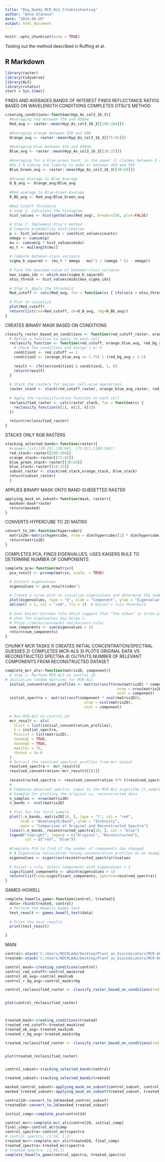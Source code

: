 ---
title: "Big_Daddy_MCR_ALS_troubleshooting"
author: "Anna Ulanova"
date: "2024-08-29"
output: html_document
---

```{r setup, include=FALSE}
knitr::opts_chunk$set(echo = TRUE)
```

Testing out the method described in Ruffing et al.

## R Markdown

```{r}
library(raster)
library(tidyverse)
library(ALS)
library(rstatix)
start = Sys.time()
```

FINDS AND AVERAGES BANDS OF INTEREST
FINDS REFLECTANCE RATIOS BASED ON WAVELENGTH CONDITIONS
COMPLETES OTSU'S METHOD
```{r}
creating_conditions<-function(Hyp_As_col3_16_3){
  #Averaging red between 750 and 850nm
  Red_avg <- raster::mean(Hyp_As_col3_16_3[[180:204]])
  
  #Averaging orange between 550 and 600
  Orange_avg <- raster::mean(Hyp_As_col3_16_3[[75:92]])
  
  #Averaging blue between 410 and 450nm
  Blue_avg <- raster::mean(Hyp_As_col3_16_3[[10:25]])
  
  #Averaging for a blue-green band, in the paper it claimes between 3 and 450nm which makes no sense.
  #So I'm taking the liberty to make it between 450 and 550
  Blue_Green_avg <- raster::mean(Hyp_As_col3_16_3[[30:69]])
  
  #Orange Average to Blue Average
  O_B_avg <- Orange_avg/Blue_avg
  
  #Red average to Blue-Green Average
  R_BG_avg <- Red_avg/Blue_Green_avg
  
  #Red Cutoff Threshold
  # Step 1: Calculate the histogram
  hist_values <- hist(getValues(Red_avg), breaks=256, plot=FALSE)
  
  # Step 2: Implement Otsu's method
  # Compute probability distribution
  p <- hist_values$counts / sum(hist_values$counts)
  omega <- cumsum(p)
  mu <- cumsum(p * hist_values$mids)
  mu_t <- mu[length(mu)]
  
  # Compute between-class variance
  sigma_b_squared <- (mu_t * omega - mu)^2 / (omega * (1 - omega))
  
  # Find the maximum value of between-class variance
  max_sigma_idx <- which.max(sigma_b_squared)
  otsu_thresh <- hist_values$mids[max_sigma_idx]
  
  # Step 3: Apply the threshold
  Red_cutoff <- calc(Red_avg, fun = function(x) { ifelse(x > otsu_thresh, 1, 0) })
  
  # Plot to visualize
  plot(Red_cutoff)
  return(list(red=Red_cutoff, ob=O_B_avg, rbg=R_BG_avg))
}


```


CREATES BINARY MASK BASED ON CONDITIONS
```{r}
classify_raster_based_on_conditions <- function(red_cutoff_raster, orange_blue_avg_raster, red_bg_avg_raster) {
  # Define a function to apply to each cell
  reclassify_function <- function(red_cutoff, orange_blue_avg, red_bg_avg) {
    # Check the conditions and assign 1 or 0
    condition1 <- red_cutoff == 1
    condition2 <- (orange_blue_avg >= 1.75) | (red_bg_avg > 2.5)
    
    result <- ifelse(condition1 & condition2, 1, 0)
    return(result)
  }
  
  # Stack the rasters for easier cell-wise operations
  raster_stack <- stack(red_cutoff_raster, orange_blue_avg_raster, red_bg_avg_raster)
  
  # Apply the reclassification function to each cell
  reclassified_raster <- calc(raster_stack, fun = function(x) {
    reclassify_function(x[1], x[2], x[3])
  })
  
  return(reclassified_raster)
}

```

STACKS ONLY RGB RASTERS
```{r}
stacking_selected_bands<-function(raster){
  #range<-list([10:25],[30:69], [75:92],[180:204])
  red_stack<-raster[[180:204]]
  orange_stack<-raster[[75:92]]
  blue_green_stack<-raster[[30:69]]
  blue_stack<-raster[[10:25]]
  subset_raster <- stack(red_stack,orange_stack, blue_stack)
  return(subset_raster)
  }

```

APPLIES BINARY MASK ONTO BAND-SUBSETTED RASTER

```{r}
applying_mask_on_subset<-function(mask, raster){
  masked<-mask*raster
  return(masked)
}
```


CONVERTS HYPERCUBE TO 2D MATRIX
```{r}
convert_to_2d<-function(hypercube){
  matrix2D<-matrix(hypercube, nrow = dim(hypercube)[1] * dim(hypercube)[2], ncol = dim(hypercube)[3])
  return(matrix2D)
}
```

COMPLETES PCA, FINDS EIGENVALUES, USES KAISERS RULE TO DETERMINE NUMBER OF COMPONENTS
```{r}
complete_pca<-function(matrix){
  pca_result <- prcomp(matrix, scale. = TRUE)

  # Extract eigenvalues
  eigenvalues <- pca_result$sdev^2
  
  # Create a scree plot to visualize eigenvalues and determine the number of components
  plot(eigenvalues, type = "b", xlab = "Component", ylab = "Eigenvalue", main = "Scree Plot")
  abline(h = 1, col = "red", lty = 2)  # Kaiser's rule threshold
  
  # Uses Kaiser-Guttman rule which suggest that "the elbow" in scree plots occurs
  # when the eigenvalues dip below 1.
  # https://datasciencewiki.net/kaisers-rule/
  num_components <- sum(eigenvalues > 1)
  return(num_components)
}
```

CHUNKY MCR TASKS
1) CREATES INITIAL CONCENTRATION/SPECTRAL GUESSES
2) COMPLETES MCR-ALS
3) PLOTS ORIGINAL DATA VS RECONSTRUCTED SPECTRA
4) OUTPUTS NUMBER OF RELEVANT COMPONENTS FROM RECONSTRUCTED DATASET

```{r}
complete_mcr_als<-function(matrix2D, component){
  # Step 1: Perform MCR-ALS on control_2d
# Initialize random matrices for MCR-ALS
  initial_concentration_profiles <- matrix(runif(nrow(matrix2D) * component), 
                                                   nrow = nrow(matrix2D), 
                                                   ncol = component)
  initial_spectra <- matrix(runif(component * ncol(matrix2D)), 
                                    nrow = ncol(matrix2D), 
                                    ncol = component)
  
  # Run MCR-ALS on control_2d
  mcr_result <- als(
    CList = list(initial_concentration_profiles), 
    S = initial_spectra, 
    PsiList = list(matrix2D), 
    nonnegC = TRUE, 
    nonnegS = TRUE, 
    maxiter = 75, 
    thresh = 1e-6
  )
  # Extract the resolved spectral profiles from mcr output
  resolved_spectra <- mcr_result$S
  resolved_concentration<-mcr_result$C[[1]]
  
  reconstructed_spectra <- resolved_concentration %*% t(resolved_spectra)
  #
  # Compares observed_spectra, input to the MCR-ALS algorithm [n_samples, n_bands], to reconstructed results
  # Example for plotting the original vs. reconstructed data
  n_samples <- nrow(matrix2D)
  n_bands <- ncol(matrix2D)
  
  # Plot for the first sample
  plot(1:n_bands, matrix2D[10, ], type = "l", col = "red",
       xlab = "Wavelength/Band", ylab = "Intensity",
       main = "Comparison of Original and Reconstructed Spectra")
  lines(1:n_bands, reconstructed_spectra[10, ], col = "blue")
  legend("topright", legend = c("Original", "Reconstructed"),
         col = c("red", "blue"))
  
  #Complete PCA to find if the number of components has changed
  # # Eigenvalue calculation (using concentration profiles as an example)
  eigenvalues <- eigen(cov(reconstructed_spectra))$values
  
  # Kaiser’s rule: Select components with eigenvalues > 1
  significant_components <- which(eigenvalues > 1)
  return(list(comp=significant_components, spectra=resolved_spectra))
}
```

GAMES-HOWELL

```{r}
complete_howells_game<-function(control, treated){
  data<-rbind(treated, control)
  # Perform the Howells-Games test
  test_result <- games_howell_test(data)
  
  # Print the test results
  print(test_result)

}
```


MAIN
```{r}

control<-stack('C:/Users/RDCRLAAU/Desktop/Plant_as_bioindicators/MCR-ALS R Processing/Test Bands/14_1_20230724_2023_07_24_12_33_04/raw_rd_rf')
treated<-stack('C:/Users/RDCRLAAU/Desktop/Plant_as_bioindicators/MCR-ALS R Processing/Test Bands/4_1_20230724_2023_07_24_09_00_14/raw_rd_rf')

control_mask<-creating_conditions(control)
control_red_cutoff<-control_mask$red
control_ob_avg<-control_mask$ob
control_r_bg_avg<-control_mask$rbg

control_reclassified_raster <- classify_raster_based_on_conditions(red_cutoff_raster = control_red_cutoff, orange_blue_avg_raster = control_ob_avg, red_bg_avg_raster = control_r_bg_avg)


plot(control_reclassified_raster)



treated_mask<-creating_conditions(treated)
treated_red_cutoff<-treated_mask$red
treated_ob_avg<-treated_mask$ob
treated_r_bg_avg<-treated_mask$rbg

treated_reclassified_raster <- classify_raster_based_on_conditions(red_cutoff_raster = treated_red_cutoff, orange_blue_avg_raster = treated_ob_avg, red_bg_avg_raster = treated_r_bg_avg)


plot(treated_reclassified_raster)


control_subset<-stacking_selected_bands(control)

treated_subset<-stacking_selected_bands(treated)

masked_control_subset<-applying_mask_on_subset(control_subset, control_reclassified_raster)
masked_treated_subset<-applying_mask_on_subset(treated_subset, treated_reclassified_raster)

control2d<-convert_to_2d(masked_control_subset)
treated2d<-convert_to_2d(masked_treated_subset)

initial_comp<-complete_pca(control2d)

control_mcr<-complete_mcr_als(control2d, initial_comp)
final_comp<-control_mcr$comp
control_spectra<-control_mcr$spectra
# control spectra: [1:59, 1:2]
treated_mcr<-complete_mcr_als(treated2d, final_comp)
treated_spectra<-treated_mcr$spectra
# treated spectra: [1:59,1]
complete_howells_game(control_spectra, treated_spectra)
```